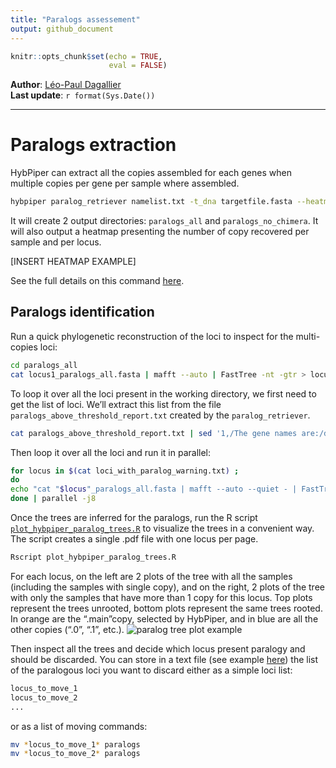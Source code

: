 ```yaml
---
title: "Paralogs assessement"
output: github_document
---
```


```r
knitr::opts_chunk$set(echo = TRUE,
                      eval = FALSE)
```

**Author**: [Léo-Paul Dagallier](https://github.com/LPDagallier)    
**Last update**: `r format(Sys.Date())`

***


# Paralogs extraction
HybPiper can extract all the copies assembled for each genes when multiple copies per gene per sample where assembled.
```bash
hybpiper paralog_retriever namelist.txt -t_dna targetfile.fasta --heatmap_filetype pdf --heatmap_dpi 300
```

It will create 2 output directories: `paralogs_all` and `paralogs_no_chimera`. It will also output a heatmap presenting the number of copy recovered per sample and per locus.

[INSERT HEATMAP EXAMPLE]

See the full details on this command [here](https://github.com/mossmatters/HybPiper/wiki/Paralogs).

## Paralogs identification
Run a quick phylogenetic reconstruction of the loci to inspect for the multi-copies loci:
```bash
cd paralogs_all
cat locus1_paralogs_all.fasta | mafft --auto | FastTree -nt -gtr > locus1_paralogs_all.tre
```

To loop it over all the loci present in the working directory, we first need to get the list of loci. We'll extract this list from the file `paralogs_above_threshold_report.txt` created by the `paralog_retriever`.
```bash
cat paralogs_above_threshold_report.txt | sed '1,/The gene names are:/d' > paralogs_all/loci_with_paralog_warning.txt
```

Then loop it over all the loci and run it in parallel:
```bash
for locus in $(cat loci_with_paralog_warning.txt) ;
do
echo "cat "$locus"_paralogs_all.fasta | mafft --auto --quiet - | FastTree -nt -gtr > "$locus"_paralogs_all.tre"
done | parallel -j8
```


Once the trees are inferred for the paralogs, run the R script [`plot_hybpiper_paralog_trees.R`](PHYLOGENY_RECONSTRUCTION/R/plot_hybpiper_paralog_trees.R) to visualize the trees in a convenient way. The script creates a single .pdf file with one locus per page.
```bash
Rscript plot_hybpiper_paralog_trees.R
```

For each locus, on the left are 2 plots of the tree with all the samples (including the samples with single copy), and on the right, 2 plots of the tree with only the samples that have more than 1 copy for this locus. Top plots represent the trees unrooted, bottom plots represent the same trees rooted. In orange are the ".main"copy, selected by HybPiper, and in blue are all the other copies (".0", ".1", etc.).
![paralog tree plot example](figures/paralog_tree_plot_example.PNG)


Then inspect all the trees and decide which locus present paralogy and should be discarded. You can store in a text file (see example [here](PHYLOGENY_RECONSTRUCTION/DATA/example_analysis_01/move_paralogs.txt)) the list of the paralogous loci you want to discard either as a simple loci list:
```bash
locus_to_move_1
locus_to_move_2
...
```

or as a list of moving commands:
```bash
mv *locus_to_move_1* paralogs
mv *locus_to_move_2* paralogs
```



